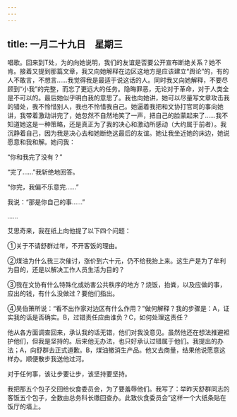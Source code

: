 ```yaml
---
---
---
```

title: 一月二十九日　星期三
---




唱歌。回来到T处，为的向她说明，我们的友谊是否要公开宣布断绝关系？她不肯。接着又提到那篇文章，我又向她解释在边区这地方是应该建立“舆论”的，有的人不敢言，不想言……我觉得我是最适于说这话的人。同时我又向她解释，不要尽顾到“小我”的完整，而忘了更远大的任务。隐晦罪恶，无论对于革命，对于人类全是不可以的。最后她似乎明白我的意思了。我也向她讲，她可以尽量写文章攻击我的错处，我不怜惜别人，我也不怜惜我自己。她逼着我把和文协打官司的事向她讲，我带着激动讲完了，她忽然不自然地笑了一声，把自己的脸蒙起来了……我不知道她这是一种策略，还是真正为了我的决心和激动所感动（大约属于前者）。我沉静着自己，因为我是决心去和她断绝这最后的友谊。她让我坐近她的床边，她说愿意和我和解。她问我：

“你和我完了没有？”

“完了……”我斩绝地回答。

“你完，我偏不乐意完……”

我说：“那是你自己的事……”

……



艾思奇来，我在纸上向他提了以下四个问题：

①关于不请舒群过年，不开客饭的理由。

②煤油为什么我三次催讨，涨价到六十元，仍不给我抬上来。这生产是为了牟利为目的，还是以解决工作人员生活为目的？

③我在文协有什么特殊化或妨害公共秩序的地方？烧饭，抬粪，以及应做的事，应出的钱，有什么没做过？要他们指出。

④吴伯箫所说：“看不出作家对边区有什么作用？”做何解释？我的步骤是：A，证实我的话是否确实。B，过错责任应由谁负？C，如何处理这责任？

他从各方面调查回来，承认我的话无错，他们对我没意见。虽然他还在想法推避袒护他们，但我是坚持的。后来他无办法，也只好承认过错属于他们。我提出的办法；A，向舒群去正式道歉。B，煤油撤消生产品。他又去商量，结果他说愿意这样办。顺便散步我送他过河。

对于任何事，该让步要让步，该坚持要坚持。

我把那五个包子交回给伙食委员会，为了要羞辱他们。我写了：举昨天舒群同志的客饭五个包子，全数由总务科长缴回查办。此致伙食委员会”这样一个大纸条贴在饭厅的墙上。